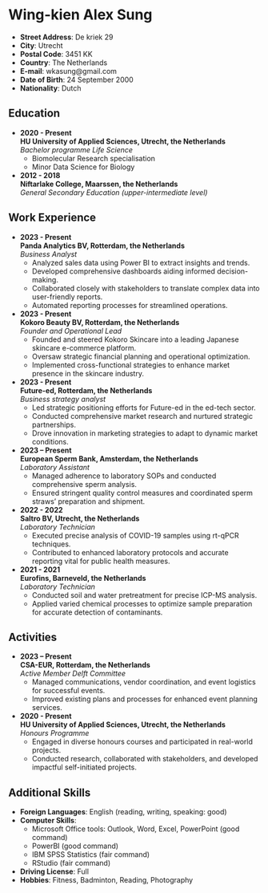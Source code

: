 # Wing-kien Alex Sung

- **Street Address**: De kriek 29  
- **City**: Utrecht  
- **Postal Code**: 3451 KK  
- **Country**: The Netherlands  
- **E-mail**: wkasung@gmail.com  
- **Date of Birth**: 24 September 2000  
- **Nationality**: Dutch  

## Education {-}

- **2020 - Present**  
  **HU University of Applied Sciences, Utrecht, the Netherlands**  
  *Bachelor programme Life Science*  
  - Biomolecular Research specialisation  
  - Minor Data Science for Biology  

- **2012 - 2018**  
  **Niftarlake College, Maarssen, the Netherlands**  
  *General Secondary Education (upper-intermediate level)*  

## Work Experience {-}

- **2023 - Present**  
  **Panda Analytics BV, Rotterdam, the Netherlands**  
  *Business Analyst*  
  - Analyzed sales data using Power BI to extract insights and trends.
  - Developed comprehensive dashboards aiding informed decision-making.
  - Collaborated closely with stakeholders to translate complex data into user-friendly reports.
  - Automated reporting processes for streamlined operations.

- **2023 - Present**  
  **Kokoro Beauty BV, Rotterdam, the Netherlands**  
  *Founder and Operational Lead*  
  - Founded and steered Kokoro Skincare into a leading Japanese skincare e-commerce platform.
  - Oversaw strategic financial planning and operational optimization.
  - Implemented cross-functional strategies to enhance market presence in the skincare industry.

- **2023 - Present**  
  **Future-ed, Rotterdam, the Netherlands**  
  *Business strategy analyst*  
  - Led strategic positioning efforts for Future-ed in the ed-tech sector.
  - Conducted comprehensive market research and nurtured strategic partnerships.
  - Drove innovation in marketing strategies to adapt to dynamic market conditions.

- **2023 – Present**  
  **European Sperm Bank, Amsterdam, the Netherlands**  
  *Laboratory Assistant*  
  - Managed adherence to laboratory SOPs and conducted comprehensive sperm analysis.
  - Ensured stringent quality control measures and coordinated sperm straws' preparation and shipment.

- **2022 - 2022**  
  **Saltro BV, Utrecht, the Netherlands**  
  *Laboratory Technician*  
  - Executed precise analysis of COVID-19 samples using rt-qPCR techniques.
  - Contributed to enhanced laboratory protocols and accurate reporting vital for public health measures.

- **2021 - 2021**  
  **Eurofins, Barneveld, the Netherlands**  
  *Laboratory Technician*  
  - Conducted soil and water pretreatment for precise ICP-MS analysis.
  - Applied varied chemical processes to optimize sample preparation for accurate detection of contaminants.

## Activities {-}

- **2023 – Present**  
  **CSA-EUR, Rotterdam, the Netherlands**  
  *Active Member Delft Committee*  
  - Managed communications, vendor coordination, and event logistics for successful events.
  - Improved existing plans and processes for enhanced event planning services.

- **2020 - Present**  
  **HU University of Applied Sciences, Utrecht, the Netherlands**  
  *Honours Programme*  
  - Engaged in diverse honours courses and participated in real-world projects.
  - Conducted research, collaborated with stakeholders, and developed impactful self-initiated projects.

## Additional Skills {-}

- **Foreign Languages**: English (reading, writing, speaking: good)
- **Computer Skills**: 
  - Microsoft Office tools: Outlook, Word, Excel, PowerPoint (good command)
  - PowerBI (good command)
  - IBM SPSS Statistics (fair command)
  - RStudio (fair command)
- **Driving License**: Full
- **Hobbies**: Fitness, Badminton, Reading, Photography

